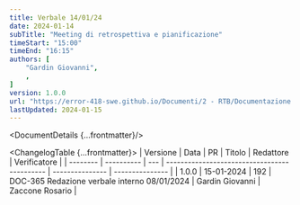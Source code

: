 ```yaml
---
title: Verbale 14/01/24
date: 2024-01-14
subTitle: "Meeting di retrospettiva e pianificazione"
timeStart: "15:00"
timeEnd: "16:15"
authors: [
	"Gardin Giovanni",
	,
]
version: 1.0.0
url: "https://error-418-swe.github.io/Documenti/2 - RTB/Documentazione interna/Verbali/24-01-14_v1.0.0.pdf"
lastUpdated: 2024-01-15
---
```



<DocumentDetails {...frontmatter}/>

<ChangelogTable {...frontmatter}>
| Versione | Data       | PR  | Titolo                                       | Redattore       | Verificatore    |
| -------- | ---------- | --- | -------------------------------------------- | --------------- | --------------- |
| 1.0.0    | 15-01-2024 | 192 | DOC-365 Redazione verbale interno 08/01/2024 | Gardin Giovanni | Zaccone Rosario |
</ChangelogTable>

